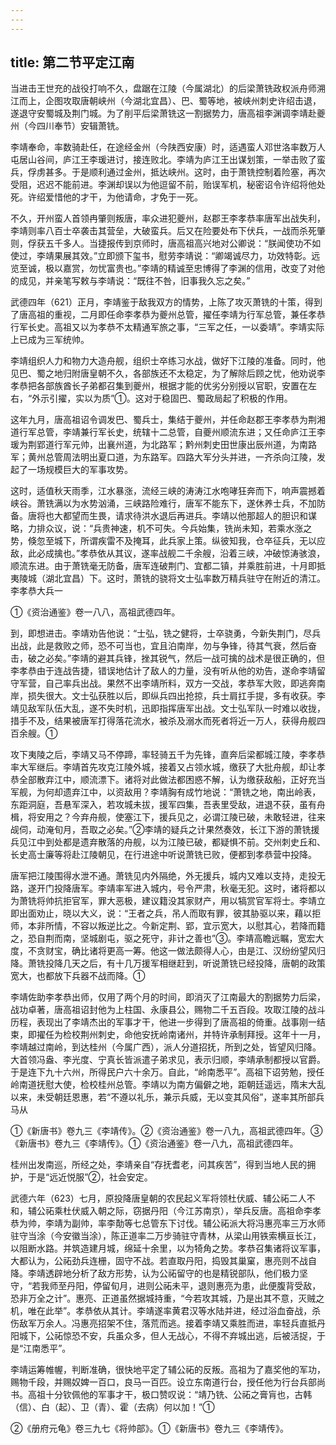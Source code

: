 ```yaml
---
---
---
```

title: 第二节平定江南
---



当进击王世充的战役打响不久，盘踞在江陵（今属湖北）的后梁萧铣政权派舟师溯江而上，企图攻取唐朝峡州（今湖北宜昌）、巴、蜀等地，被峡州刺史许绍击退，遂退守安蜀城及荆门城。为了削平后梁萧铣这一割据势力，唐高祖李渊调李靖赴夔州（今四川奉节）安辑萧铣。

李靖奉命，率数骑赴任，在途经金州（今陕西安康）时，适遇蛮人邓世洛率数万人屯居山谷间，庐江王李瑗进讨，接连败北。李靖为庐江王出谋划策，一举击败了蛮兵，俘虏甚多。于是顺利通过金州，抵达峡州。这时，由于萧铣控制着险塞，再次受阻，迟迟不能前进。李渊却误以为他逗留不前，贻误军机，秘密诏令许绍将他处死。许绍爱惜他的才干，为他请命，才免于一死。

不久，开州蛮人首领冉肇则叛唐，率众进犯夔州，赵郡王李孝恭率唐军出战失利，李靖则率八百士卒袭击其营垒，大破蛮兵。后又在险要处布下伏兵，一战而杀死肇则，俘获五千多人。当捷报传到京师时，唐高祖高兴地对公卿说：“朕闻使功不如使过，李靖果展其效。”立即颁下玺书，慰劳李靖说：“卿竭诚尽力，功效特彰。远览至诚，极以嘉赏，勿忧富贵也。”李靖的精诚至忠博得了李渊的信用，改变了对他的成见，并亲笔写敕与李靖说：“既往不咎，旧事我久忘之矣。”

武德四年（621）正月，李靖鉴于敌我双方的情势，上陈了攻灭萧铣的十策，得到了唐高祖的重视，二月即任命李孝恭为夔州总管，擢任李靖为行军总管，兼任孝恭行军长史。高祖又以为孝恭不太精通军旅之事，“三军之任，一以委靖”。李靖实际上已成为三军统帅。

李靖组织人力和物力大造舟舰，组织士卒练习水战，做好下江陵的准备。同时，他见巴、蜀之地归附唐皇朝不久，各部族还不太稳定，为了解除后顾之忧，他劝说李孝恭把各部族酋长子弟都召集到夔州，根据才能的优劣分别授以官职，安置在左右，“外示引擢，实以为质”①。这对于稳固巴、蜀政局起了积极的作用。

这年九月，唐高祖诏令调发巴、蜀兵士，集结于夔州，并任命赵郡王李孝恭为荆湘道行军总管，李靖兼行军长史，统辖十二总管，自夔州顺流东进；又任命庐江王李瑗为荆郢道行军元帅，出襄州道，为北路军；黔州刺史田世康出辰州道，为南路军；黄州总管周法明出夏口道，为东路军。四路大军分头并进，一齐杀向江陵，发起了一场规模巨大的军事攻势。

这时，适值秋天雨季，江水暴涨，流经三峡的涛涛江水咆哮狂奔而下，响声震撼着峡谷。萧铣满以为水势汹涌，三峡路险难行，唐军不能东下，遂休养士兵，不加防备。唐将也大都望而生畏，请求待洪水退后再进兵。李靖以他那超人的胆识和谋略，力排众议，说：“兵贵神速，机不可失。今兵始集，铣尚未知，若乘水涨之势，倏忽至城下，所谓疾雷不及掩耳，此兵家上策。纵彼知我，仓卒征兵，无以应敌，此必成擒也。”孝恭依从其议，遂率战舰二千余艘，沿着三峡，冲破惊涛骇浪，顺流东进。由于萧铣毫无防备，唐军连破荆门、宜都二镇，并乘胜前进，十月即抵夷陵城（湖北宜昌）下。这时，萧铣的骁将文士弘率数万精兵驻守在附近的清江。李孝恭大兵一

①《资治通鉴》卷一八八，高祖武德四年。

到，即想进击。李靖劝告他说：“士弘，铣之健将，士卒骁勇，今新失荆门，尽兵出战，此是救败之师，恐不可当也，宜且泊南岸，勿与争锋，待其气衰，然后奋击，破之必矣。”李靖的避其兵锋，挫其锐气，然后一战可擒的战术是很正确的，但李孝恭由于连战告捷，错误地估计了敌人的力量，没有听从他的劝告，遂命李靖留守军营，自己率兵出战。果然不出李靖所料，双方一交战，孝恭军大败，即逃奔南岸，损失很大。文士弘获胜以后，即纵兵四出抢掠，兵士肩扛手提，多有收获。李靖见敌军队伍大乱，遂不失时机，迅即指挥唐军出战。文士弘军队一时难以收拢，措手不及，结果被唐军打得落花流水，被杀及溺水而死者将近一万人，获得舟舰四百余艘。①

攻下夷陵之后，李靖又马不停蹄，率轻骑五千为先锋，直奔后梁都城江陵，李孝恭率大军继后。李靖首先攻克江陵外城，接着又占领水城，缴获了大批舟舰，却让孝恭全部散弃江中，顺流漂下。诸将对此做法都困惑不解，认为缴获敌船，正好充当军舰，为何却遗弃江中，以资敌用？李靖胸有成竹地说：“萧铣之地，南出岭表，东距洞庭，吾悬军深入，若攻城未拔，援军四集，吾表里受敌，进退不获，虽有舟楫，将安用之？今弃舟舰，使塞江下，援兵见之，必谓江陵已破，未敢轻进，往来觇伺，动淹旬月，吾取之必矣。”②李靖的疑兵之计果然奏效，长江下游的萧铣援兵见江中到处都是遗弃散落的舟舰，以为江陵已破，都疑惧不前。交州刺史丘和、长史高士廉等将赴江陵朝见，在行进途中听说萧铣已败，便都到孝恭营中投降。

唐军把江陵围得水泄不通。萧铣见内外隔绝，外无援兵，城内又难以支持，走投无路，遂开门投降唐军。李靖率军进入城内，号令严肃，秋毫无犯。这时，诸将都以为萧铣将帅抗拒官军，罪大恶极，建议籍没其家财产，用以犒赏官军将士。李靖立即出面劝止，晓以大义，说：“王者之兵，吊人而取有罪，彼其胁驱以来，藉以拒师，本非所情，不容以叛逆比之。今新定荆、郢，宜示宽大，以慰其心，若降而籍之，恐自荆而南，坚城剧屯，驱之死守，非计之善也”③。李靖高瞻远瞩，宽宏大度，不贪财宝，确比诸将更高一筹。他这一做法颇得人心，由是江、汉纷纷望风归降。萧铣投降几天之后，有十几万援军相继赶到，听说萧铣已经投降，唐朝的政策宽大，也都放下兵器不战而降。①

李靖佐助李孝恭出师，仅用了两个月的时间，即消灭了江南最大的割据势力后梁，战功卓著，唐高祖诏封他为上柱国、永康县公，赐物二千五百段。攻取江陵的战斗历程，表现出了李靖杰出的军事才干，他进一步得到了唐高祖的倚重。战事刚一结束，即擢任为检校荆州刺史，命他安抚岭南诸州，并特许承制拜授。这年十一月，李靖越过南岭，到达桂州（今属广西），派人分道招抚，所到之处，皆望风归降。大首领冯盎、李光度、宁真长皆派遣子弟求见，表示归顺，李靖承制都授以官爵。于是连下九十六州，所得民户六十余万。自此，“岭南悉平”。高祖下诏劳勉，授任岭南道抚慰大使，检校桂州总管。李靖以为南方偏僻之地，距朝廷遥远，隋末大乱以来，未受朝廷恩惠，若“不遵以礼乐，兼示兵威，无以变其风俗”，遂率其所部兵马从

①《新唐书》卷九三《李靖传》。②《资治通鉴》卷一八九，高祖武德四年。③《新唐书》卷九三《李靖传》。①《资治通鉴》卷一八九，高祖武德四年。

桂州出发南巡，所经之处，李靖亲自“存抚耆老，问其疾苦”，得到当地人民的拥护，于是“远近悦服”②，社会安定。

武德六年（623）七月，原投降唐皇朝的农民起义军将领杜伏威、辅公祏二人不和，辅公祏乘杜伏威入朝之际，窃据丹阳（今江苏南京），举兵反唐。高祖命李孝恭为帅，李靖为副帅，率李勣等七总管东下讨伐。辅公祏派大将冯惠亮率三万水师驻守当涂（今安徽当涂），陈正道率二万步骑驻守青林，从梁山用铁索横亘长江，以阻断水路。并筑造建月城，绵延十余里，以为犄角之势。孝恭召集诸将议军事，大都认为，公祏劲兵连栅，固守不战。若直取丹阳，捣毁其巢窠，惠亮则不战自降。李靖透辟地分析了敌方形势，认为公祏留守的也是精锐部队，他们极力坚守，“若我师至丹阳，停留旬月，进则公祏未平，退则惠亮为患，此便腹背受敌，恐非万全之计”。惠亮、正道虽然据城持重，“今若攻其城，乃是出其不意，灭贼之机，唯在此举”。孝恭依从其计。李靖遂率黄君汉等水陆并进，经过浴血奋战，杀伤敌军万余人。冯惠亮招架不住，落荒而逃。接着李靖又乘胜而进，率轻兵直抵丹阳城下，公祏惊恐不安，兵虽众多，但人无战心，不得不弃城出逃，后被活捉，于是“江南悉平”。

李靖运筹帷幄，判断准确，很快地平定了辅公祏的反叛。高祖为了嘉奖他的军功，赐物千段，并赐奴婢一百口，良马一百匹。设立东南道行台，授任他为行台兵部尚书。高祖十分钦佩他的军事才干，极口赞叹说：“靖乃铣、公祏之膏肓也，古韩（信）、白（起）、卫（青）、霍（去病）何以加！”①

②《册府元龟》卷三九七《将帅部》。①《新唐书》卷九三《李靖传》。